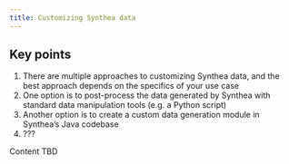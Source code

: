 ```yaml
---
title: Customizing Synthea data
---
```


::: callout-tip
## Key points

1.  There are multiple approaches to customizing Synthea data, and the best approach depends on the specifics of your use case
2.  One option is to post-process the data generated by Synthea with standard data manipulation tools (e.g. a Python script)
3.  Another option is to create a custom data generation module in Synthea's Java codebase
4.  ???
:::

Content TBD
